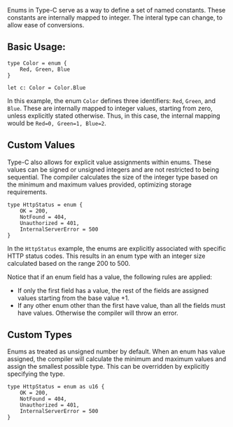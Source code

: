 Enums in Type-C serve as a way to define a set of named constants. These constants are internally mapped to integer. The interal type can change, to allow ease of conversions.

## Basic Usage:

```tc
type Color = enum {
    Red, Green, Blue
}

let c: Color = Color.Blue
```

In this example, the enum `Color` defines three identifiers: `Red`, `Green`, and `Blue`. These are internally mapped to
integer values, starting from zero, unless explicitly stated otherwise. Thus, in this case, the internal mapping would
be `Red=0, Green=1, Blue=2`.

## Custom Values
Type-C also allows for explicit value assignments within enums. These values can be signed or unsigned integers and are not restricted to being sequential. The compiler calculates the size of the integer type based on the minimum and
maximum values provided, optimizing storage requirements.

```tc
type HttpStatus = enum {
    OK = 200,
    NotFound = 404,
    Unauthorized = 401,
    InternalServerError = 500
}
```

In the `HttpStatus` example, the enums are explicitly associated with specific HTTP status codes. This results in an enum type with an integer size calculated based on the range 200 to 500.

Notice that if an enum field has a value, the following rules are applied:
- If only the first field has a value, the rest of the fields are assigned values starting from the base value +1.
- If any other enum other than the first have value, than all the fields must have values. Otherwise the compiler will throw an error.

## Custom Types
Enums as treated as unsigned number by default. When an enum has value assigned, the compiler will calculate the minimum and maximum values and assign the smallest possible type. This can be overridden by explicitly specifying the type.

```tc
type HttpStatus = enum as u16 {
    OK = 200,
    NotFound = 404,
    Unauthorized = 401,
    InternalServerError = 500
}
```
